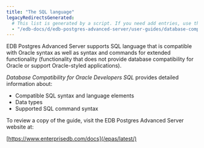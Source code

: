 ```yaml
---
title: "The SQL language"
legacyRedirectsGenerated:
  # This list is generated by a script. If you need add entries, use the `legacyRedirects` key.
  - "/edb-docs/d/edb-postgres-advanced-server/user-guides/database-compatibility-for-oracle-developers-guide/9.5/Database_Compatibility_for_Oracle_Developers_Guide.1.037.html"
---
```


<div id="the_sql_language" class="registered_link"></div>

EDB Postgres Advanced Server supports SQL language that is compatible with Oracle syntax as well as syntax and commands for extended functionality (functionality that does not provide database compatibility for Oracle or support Oracle-styled applications).

*Database Compatibility for Oracle Developers SQL* provides detailed information about:

-   Compatible SQL syntax and language elements
-   Data types
-   Supported SQL command syntax

To review a copy of the guide, visit the EDB Postgres Advanced Server website at:

[https://www.enterprisedb.com/docs](/epas/latest/)
